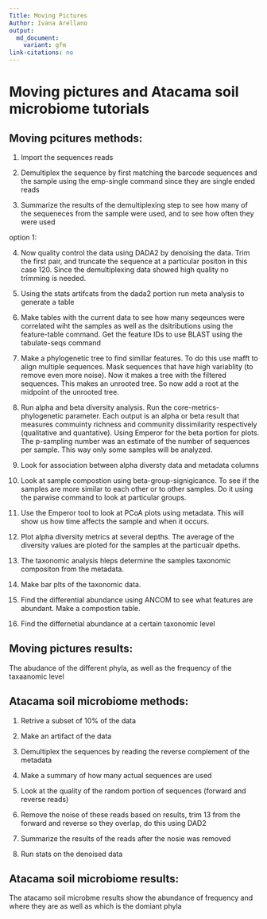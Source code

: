 ```yaml
---
Title: Moving Pictures
Author: Ivana Arellano
output:
  md_document:
    variant: gfm
link-citations: no
---
```

# Moving pictures and Atacama soil microbiome tutorials


## Moving pcitures methods:

1. Import the sequences reads 

2. Demultiplex the sequence by first matching the barcode sequences and the sample using the emp-single command since they are single ended reads 

3. Summarize the results of the demultiplexing step to see how many of the sequeneces from the sample were used, and to see how often they were used 

option 1:

4. Now quality control the data using DADA2 by denoising the data. Trim the first pair, and truncate the sequence at a particular positon in this case 120. Since the demultiplexing data showed high quality no trimming is needed.

5. Using the stats artifcats from the dada2 portion run meta analysis to generate a table 

6. Make tables with the current data to see how many seqeunces were correlated wiht the samples as well as the dsitributions using the feature-table command. Get the feature IDs to use BLAST using the tabulate-seqs command

7. Make a phylogenetic tree to find simillar features. To do this use mafft to align multiple sequences. Mask sequences that have high variablity (to remove even more noise). Now it makes a tree with the filtered sequences. This makes an unrooted tree. So now add a root at the midpoint of the unrooted tree.

8. Run alpha and beta diversity analysis. Run the core-metrics-phylogenetic parameter. Each output is an alpha or beta result that measures commuinty richness and community dissimilarity respectively (qualitative and quantative). Using Emperor for the beta portion for plots. The p-sampling number was an estimate of the number of sequences per sample. This way only some samples will be analyzed.

9. Look for association between alpha diversty data and metadata columns 

10. Look at sample compostion using beta-group-signigicance. To see if the samples are more similar to each other or to other samples. Do it using the parwise command to look at particular groups. 

11. Use the Emperor tool to look at PCoA plots using metadata. This will show us how time affects the sample and when it occurs. 

12. Plot alpha diversity metrics at several depths. The average of the diversity values are ploted for the samples at the particualr dpeths.

13. The taxonomic analysis hleps determine the samples taxonomic compositon from the metadata. 

14. Make bar plts of the taxonomic data.

15. Find the differential abundance using ANCOM to see what features are abundant. Make a compostion table.

16. Find the differnetial abundance at a certain taxonomic level  


## Moving pictures results:

The abudance of the different phyla, as well as the frequency of the taxaanomic level 


## Atacama soil microbiome methods:


1. Retrive a subset of 10% of the data

2. Make an artifact of the data

3. Demultiplex the sequences by reading the reverse complement of the metadata 

4. Make a summary of how many actual sequences are used 

5. Look at the quality of the random portion of sequences (forward and reverse reads)

6. Remove the noise of these reads based on results, trim 13 from the forward and reverse so they overlap, do this using DAD2

7. Summarize the results of the reads after the nosie was removed

8. Run stats on the denoised data 


## Atacama soil microbiome results:


The atacamo soil microbme results show the abundance of frequency and where they are as well as which is the domiant phyla
